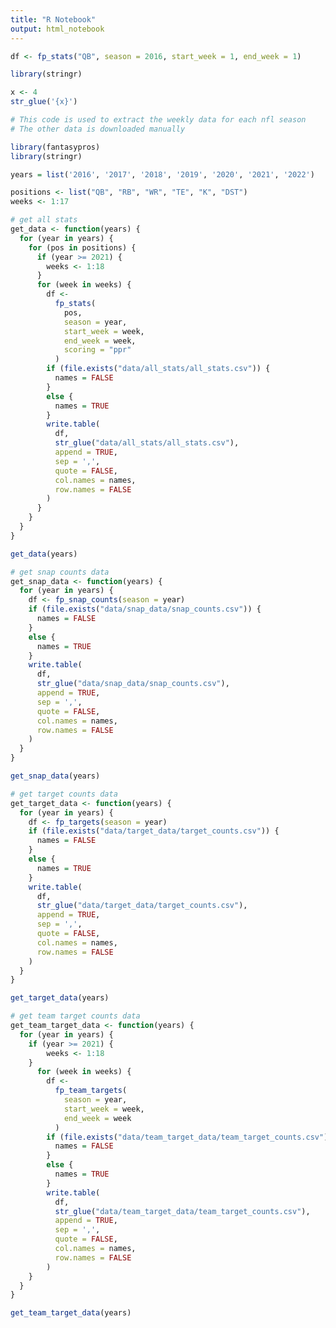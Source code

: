```yaml
---
title: "R Notebook"
output: html_notebook
---
```

```r

df <- fp_stats("QB", season = 2016, start_week = 1, end_week = 1)


```

```r

library(stringr)

x <- 4
str_glue('{x}')

```


```r
# This code is used to extract the weekly data for each nfl season
# The other data is downloaded manually

library(fantasypros)
library(stringr)

years = list('2016', '2017', '2018', '2019', '2020', '2021', '2022')

positions <- list("QB", "RB", "WR", "TE", "K", "DST")
weeks <- 1:17

```


```r

# get all stats
get_data <- function(years) {
  for (year in years) {
    for (pos in positions) {
      if (year >= 2021) {
        weeks <- 1:18
      }
      for (week in weeks) {
        df <-
          fp_stats(
            pos,
            season = year,
            start_week = week,
            end_week = week,
            scoring = "ppr"
          )
        if (file.exists("data/all_stats/all_stats.csv")) {
          names = FALSE
        }
        else {
          names = TRUE
        }
        write.table(
          df,
          str_glue("data/all_stats/all_stats.csv"),
          append = TRUE,
          sep = ',',
          quote = FALSE,
          col.names = names,
          row.names = FALSE
        )
      }
    }
  }
}
```


```r

get_data(years)

```

```r

# get snap counts data
get_snap_data <- function(years) {
  for (year in years) {
    df <- fp_snap_counts(season = year)
    if (file.exists("data/snap_data/snap_counts.csv")) {
      names = FALSE
    }
    else {
      names = TRUE
    }
    write.table(
      df,
      str_glue("data/snap_data/snap_counts.csv"),
      append = TRUE,
      sep = ',',
      quote = FALSE,
      col.names = names,
      row.names = FALSE
    )
  }
}

```


```r

get_snap_data(years)

```



```r

# get target counts data
get_target_data <- function(years) {
  for (year in years) {
    df <- fp_targets(season = year)
    if (file.exists("data/target_data/target_counts.csv")) {
      names = FALSE
    }
    else {
      names = TRUE
    }
    write.table(
      df,
      str_glue("data/target_data/target_counts.csv"),
      append = TRUE,
      sep = ',',
      quote = FALSE,
      col.names = names,
      row.names = FALSE
    )
  }
}

```


```r

get_target_data(years)

```




```r

# get team target counts data
get_team_target_data <- function(years) {
  for (year in years) {
    if (year >= 2021) {
        weeks <- 1:18
    }
      for (week in weeks) {
        df <-
          fp_team_targets(
            season = year,
            start_week = week,
            end_week = week
          )
        if (file.exists("data/team_target_data/team_target_counts.csv")) {
          names = FALSE
        }
        else {
          names = TRUE
        }
        write.table(
          df,
          str_glue("data/team_target_data/team_target_counts.csv"),
          append = TRUE,
          sep = ',',
          quote = FALSE,
          col.names = names,
          row.names = FALSE
        )
    }
  }
}

```


```r

get_team_target_data(years)

```



